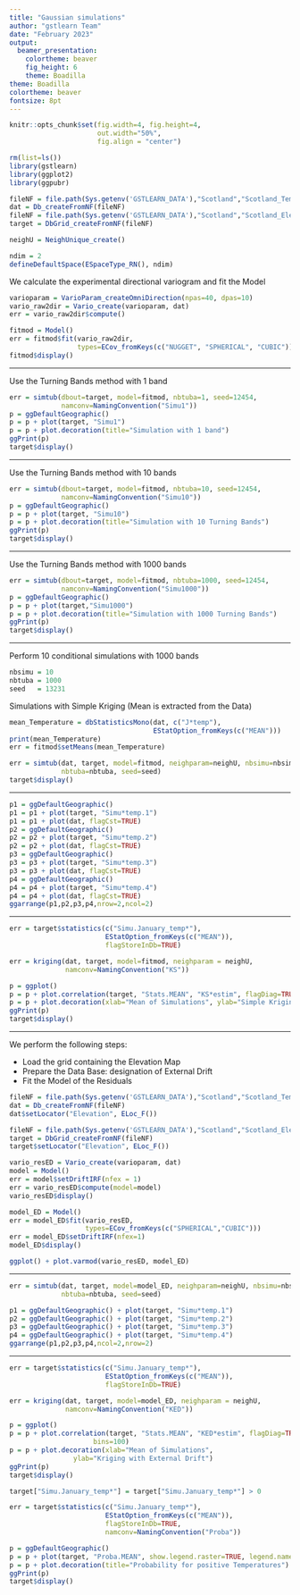 ```yaml
---
title: "Gaussian simulations"
author: "gstlearn Team"
date: "February 2023"
output:
  beamer_presentation:
    colortheme: beaver
    fig_height: 6
    theme: Boadilla
theme: Boadilla
colortheme: beaver
fontsize: 8pt
---
```


```r
knitr::opts_chunk$set(fig.width=4, fig.height=4, 
                      out.width="50%",
                      fig.align = "center") 
```

\frametitle{Preamble}

```r
rm(list=ls())
library(gstlearn)
library(ggplot2)
library(ggpubr)
```


```r
fileNF = file.path(Sys.getenv('GSTLEARN_DATA'),"Scotland","Scotland_Temperatures.NF")
dat = Db_createFromNF(fileNF)
fileNF = file.path(Sys.getenv('GSTLEARN_DATA'),"Scotland","Scotland_Elevations.NF")
target = DbGrid_createFromNF(fileNF)

neighU = NeighUnique_create()

ndim = 2
defineDefaultSpace(ESpaceType_RN(), ndim)
```

We calculate the experimental directional variogram and fit the Model

```r
varioparam = VarioParam_createOmniDirection(npas=40, dpas=10)
vario_raw2dir = Vario_create(varioparam, dat)
err = vario_raw2dir$compute()

fitmod = Model()
err = fitmod$fit(vario_raw2dir, 
                 types=ECov_fromKeys(c("NUGGET", "SPHERICAL", "CUBIC")))
fitmod$display()
```

---

\frametitle{Unconditional simulation}

Use the Turning Bands method with 1 band

```r
err = simtub(dbout=target, model=fitmod, nbtuba=1, seed=12454,
             namconv=NamingConvention("Simu1"))
p = ggDefaultGeographic()
p = p + plot(target, "Simu1")
p = p + plot.decoration(title="Simulation with 1 band")
ggPrint(p)
target$display()
```

---

\frametitle{Unconditional simulation}

Use the Turning Bands method with 10 bands

```r
err = simtub(dbout=target, model=fitmod, nbtuba=10, seed=12454,
             namconv=NamingConvention("Simu10"))
p = ggDefaultGeographic()
p = p + plot(target, "Simu10")
p = p + plot.decoration(title="Simulation with 10 Turning Bands")
ggPrint(p)
target$display()
```

---

\frametitle{Unconditional simulation}

Use the Turning Bands method with 1000 bands

```r
err = simtub(dbout=target, model=fitmod, nbtuba=1000, seed=12454,
             namconv=NamingConvention("Simu1000"))
p = ggDefaultGeographic()
p = p + plot(target,"Simu1000")
p = p + plot.decoration(title="Simulation with 1000 Turning Bands")
ggPrint(p)
target$display()
```

---

\frametitle{Conditional simulations}

Perform 10 conditional simulations with 1000 bands

```r
nbsimu = 10
nbtuba = 1000
seed   = 13231
```

Simulations with Simple Kriging (Mean is extracted from the Data)

```r
mean_Temperature = dbStatisticsMono(dat, c("J*temp"), 
                                    EStatOption_fromKeys(c("MEAN")))
print(mean_Temperature)
err = fitmod$setMeans(mean_Temperature)

err = simtub(dat, target, model=fitmod, neighparam=neighU, nbsimu=nbsimu,
             nbtuba=nbtuba, seed=seed)
target$display()
```

---

\frametitle{Display several Simulation Outcomes}


```r
p1 = ggDefaultGeographic()
p1 = p1 + plot(target, "Simu*temp.1")
p1 = p1 + plot(dat, flagCst=TRUE)
p2 = ggDefaultGeographic()
p2 = p2 + plot(target, "Simu*temp.2")
p2 = p2 + plot(dat, flagCst=TRUE)
p3 = ggDefaultGeographic()
p3 = p3 + plot(target, "Simu*temp.3")
p3 = p3 + plot(dat, flagCst=TRUE)
p4 = ggDefaultGeographic()
p4 = p4 + plot(target, "Simu*temp.4")
p4 = p4 + plot(dat, flagCst=TRUE)
ggarrange(p1,p2,p3,p4,nrow=2,ncol=2)
```

---

\frametitle{Comparing Mean of Simulations with the Kriging}

```r
err = target$statistics(c("Simu.January_temp*"), 
                        EStatOption_fromKeys(c("MEAN")),
                        flagStoreInDb=TRUE)

err = kriging(dat, target, model=fitmod, neighparam = neighU,
              namconv=NamingConvention("KS"))

p = ggplot()
p = p + plot.correlation(target, "Stats.MEAN", "KS*estim", flagDiag=TRUE, bins=100)
p = p + plot.decoration(xlab="Mean of Simulations", ylab="Simple Kriging Estimate")
ggPrint(p)
target$display()
```

---

\frametitle{Simulations with External Drift}

We perform the following steps:

* Load the grid containing the Elevation Map
* Prepare the Data Base: designation of External Drift
* Fit the Model of the Residuals

```r

fileNF = file.path(Sys.getenv('GSTLEARN_DATA'),"Scotland","Scotland_Temperatures.NF")
dat = Db_createFromNF(fileNF)
dat$setLocator("Elevation", ELoc_F())

fileNF = file.path(Sys.getenv('GSTLEARN_DATA'),"Scotland","Scotland_Elevations.NF")
target = DbGrid_createFromNF(fileNF)
target$setLocator("Elevation", ELoc_F())

vario_resED = Vario_create(varioparam, dat)
model = Model()
err = model$setDriftIRF(nfex = 1)
err = vario_resED$compute(model=model)
vario_resED$display()

model_ED = Model()
err = model_ED$fit(vario_resED, 
                   types=ECov_fromKeys(c("SPHERICAL","CUBIC")))
err = model_ED$setDriftIRF(nfex=1)
model_ED$display()
```

```r
ggplot() + plot.varmod(vario_resED, model_ED)
```

---

\frametitle{Simulations with External Drift}

```r
err = simtub(dat, target, model=model_ED, neighparam=neighU, nbsimu=nbsimu,
             nbtuba=nbtuba, seed=seed)
```

```r
p1 = ggDefaultGeographic() + plot(target, "Simu*temp.1")
p2 = ggDefaultGeographic() + plot(target, "Simu*temp.2")
p3 = ggDefaultGeographic() + plot(target, "Simu*temp.3")
p4 = ggDefaultGeographic() + plot(target, "Simu*temp.4")
ggarrange(p1,p2,p3,p4,ncol=2,nrow=2)
```

---

\frametitle{Comparing Mean of Simulations and Kriging with External Drift}

```r
err = target$statistics(c("Simu.January_temp*"), 
                        EStatOption_fromKeys(c("MEAN")),
                        flagStoreInDb=TRUE)

err = kriging(dat, target, model=model_ED, neighparam = neighU,
              namconv=NamingConvention("KED"))

p = ggplot()
p = p + plot.correlation(target, "Stats.MEAN", "KED*estim", flagDiag=TRUE,
                     bins=100)
p = p + plot.decoration(xlab="Mean of Simulations", 
                ylab="Kriging with External Drift")
ggPrint(p)
target$display()
```

\frametitle{Deriving probability to exceed a Cutoff}

```r
target["Simu.January_temp*"] = target["Simu.January_temp*"] > 0

err = target$statistics(c("Simu.January_temp*"), 
                        EStatOption_fromKeys(c("MEAN")), 
                        flagStoreInDb=TRUE,
                        namconv=NamingConvention("Proba"))

p = ggDefaultGeographic()
p = p + plot(target, "Proba.MEAN", show.legend.raster=TRUE, legend.name.raster="Probability")
p = p + plot.decoration(title="Probability for positive Temperatures")
ggPrint(p)
target$display()
```

